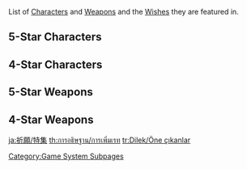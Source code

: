 {{CustomTabs
|tab1 = Overview
|tab2 = List
|tab3 = History
|tab4 = Featured
|tab5 = Expanded Wish Probabilities
|tab5name = Probabilities
|tab6 = Gallery
}}
List of [[Characters]] and [[Weapons]] and the [[Wishes]] they are featured in.

==5-Star Characters==
{{Wish Featured History
|category=Character Event Wishes
|characterCategory=5-Star Characters
}}

==4-Star Characters==
{{Wish Featured History
|category=Character Event Wishes
|characterCategory=4-Star Characters
}}

==5-Star Weapons==
{{Wish Featured History
|category=Weapon Event Wishes
|weaponCategory=5-Star Weapons
|showCharacters=0
|showWeapons=1
}}

==4-Star Weapons==
{{Wish Featured History
|category=Weapon Event Wishes
|weaponCategory=4-Star Weapons
|showCharacters=0
|showWeapons=1
}}

[[Category:Game System Subpages]]

[[ja:祈願/特集]]
[[th:การอธิษฐาน/การเพิ่มเรท]]
[[tr:Dilek/Öne çıkanlar]]